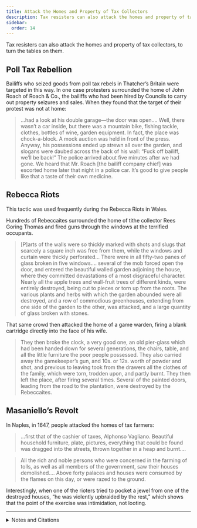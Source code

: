 ```yaml
---
title: Attack the Homes and Property of Tax Collectors
description: Tax resisters can also attack the homes and property of tax collectors, as a way of turning the tables on them.
sidebar:
  order: 14
---
```


Tax resisters can also attack the homes and property of tax collectors, to turn the tables on them.

## <Badge text="Example" size="medium" /> Poll Tax Rebellion

Bailiffs who seized goods from poll tax rebels in Thatcher’s Britain were targeted in this way.
In one case protesters surrounded the home of
John Roach of Roach & Co., the bailiffs who had been hired by Councils to carry out property seizures and sales.
When they found that the target of their protest was not at home:

> …had a look at his double garage—the door was open.…
> Well, there wasn’t a car inside, but there was a mountain bike, fishing tackle, clothes, bottles of wine, garden equipment.
> In fact, the place was chock-a-block.
> A mock auction was held in front of the press.
> Anyway, his possessions ended up strewn all over the garden, and slogans were daubed across the back of his wall:
> “Fuck off bailiff, we’ll be back!”
> The police arrived about five minutes after we had gone.
> We heard that Mr. Roach [the bailiff company chief] was escorted home later that night in a police car.
> It’s good to give people like that a taste of their own medicine.

## <Badge text="Example" size="medium" /> Rebecca Riots

This tactic was used frequently during the Rebecca Riots in Wales.

Hundreds of Rebeccaites surrounded the home of tithe collector Rees Goring Thomas and fired guns through the windows at the terrified occupants.

> [P]arts of the walls were so thickly marked with shots and slugs that scarcely a square inch was free from them, while the windows and curtain were thickly perforated…
> There were in all fifty-two panes of glass broken in five windows.…
> several of the mob forced open the door, and entered the beautiful walled garden adjoining the house, where they committed devastations of a most disgraceful character.
> Nearly all the apple trees and wall-fruit trees of different kinds, were entirely destroyed, being cut to pieces or torn up from the roots.
> The various plants and herbs with which the garden abounded were all destroyed, and a row of commodious greenhouses, extending from one side of the garden to the other, was attacked, and a large quantity of glass broken with stones.

That same crowd then attacked the home of a game warden, firing a blank cartridge directly into the face of his wife.

> They then broke the clock, a very good one, an old pier-glass which had been handed down for several generations, the chairs, table, and all the little furniture the poor people possessed.
> They also carried away the gamekeeper’s gun, and 10s. or 12s. worth of powder and shot, and previous to leaving took from the drawers all the clothes of the family, which were torn, trodden upon, and partly burnt.
> They then left the place, after firing several times.
> Several of the painted doors, leading from the road to the plantation, were destroyed by the Rebeccaites.

## <Badge text="Example" size="medium" /> Masaniello’s Revolt

In Naples, in 1647, people attacked the homes of tax farmers:

> …first that of the cashier of taxes, Alphonso Vagliano.
> Beautiful household furniture, plate, pictures, everything that could be found was dragged into the streets, thrown together in a heap and burnt.…

> All the rich and noble persons who were concerned in the farming of tolls, as well as all members of the government, saw their houses demolished.…
> Above forty palaces and houses were consumed by the flames on this day, or were razed to the ground.

Interestingly, when one of the rioters tried to pocket a jewel from one of the destroyed houses, “he was violently upbraided by the rest,” which shows that the point of the exercise was intimidation, not looting.

<hr />

<details>
<summary>Notes and Citations</summary>

* Burns, Danny <i>Poll Tax Rebellion</i> AK Press (1992), pp. 158–59
* Burrows, Glen “May Day at Nempnett Thrubwell” <i>Somerset Clarion</i> July 1991
* Evans, Henry Tobit <i>Rebecca Riots!</i> (2010 ed.) pp. 134–35
* von Reumont, Alfred <i>The Carafas of Maddaloni</i> (1854) pp. 312, 317

</details>
